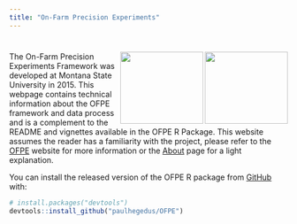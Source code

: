 ```yaml
---
title: "On-Farm Precision Experiments"
---
```

# <img src="images/msu_coa_logo.png" align="right" width="150" height = "130" /> <img src="images/OFPE_logo.png" align="right" width="150" height = "130" />

The On-Farm Precision Experiments Framework was developed at Montana State University in 2015. This webpage contains technical information about the OFPE framework and data process and is a complement to the README and vignettes available in the OFPE R Package. This website assumes the reader has a familiarity with the project, please refer to the [OFPE](https://sites.google.com/site/ofpeframework/) website for more information or the [About](about.html) page for a light explanation.

You can install the released version of the OFPE R package from [GitHub](https://github.com) with:

``` r
# install.packages("devtools")
devtools::install_github("paulhegedus/OFPE")
```